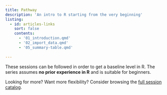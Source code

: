 ```yaml
---
title: Pathway
description: 'An intro to R starting from the very beginning'
listing:
  - id: articles-links
    sort: false
    contents:
      - '01_introduction.qmd'
      - '02_import_data.qmd'
      - '05_summary-table.qmd'
    
---
```


These sessions can be followed in order to get a baseline level in R. The series assumes **no prior experience in R** and is suitable for beginners.

Looking for more? Want more flexibility? Consider browsing the [full session catalog](explore.html).
